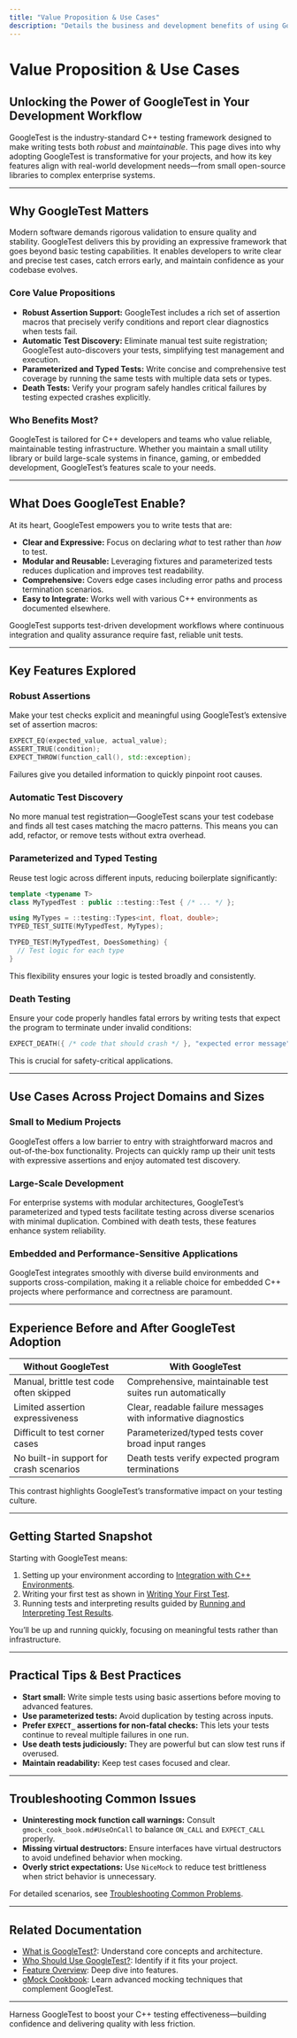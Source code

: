```yaml
---
title: "Value Proposition & Use Cases"
description: "Details the business and development benefits of using GoogleTest, such as robust assertion support, automatic test discovery, parameterized and typed tests, and death testing. Outlines typical use cases across different project sizes and domains."
---
```


# Value Proposition & Use Cases

## Unlocking the Power of GoogleTest in Your Development Workflow

GoogleTest is the industry-standard C++ testing framework designed to make writing tests both *robust* and *maintainable*. This page dives into why adopting GoogleTest is transformative for your projects, and how its key features align with real-world development needs—from small open-source libraries to complex enterprise systems.

---

## Why GoogleTest Matters

Modern software demands rigorous validation to ensure quality and stability. GoogleTest delivers this by providing an expressive framework that goes beyond basic testing capabilities. It enables developers to write clear and precise test cases, catch errors early, and maintain confidence as your codebase evolves.

### Core Value Propositions

- **Robust Assertion Support:** GoogleTest includes a rich set of assertion macros that precisely verify conditions and report clear diagnostics when tests fail.
- **Automatic Test Discovery:** Eliminate manual test suite registration; GoogleTest auto-discovers your tests, simplifying test management and execution.
- **Parameterized and Typed Tests:** Write concise and comprehensive test coverage by running the same tests with multiple data sets or types.
- **Death Tests:** Verify your program safely handles critical failures by testing expected crashes explicitly.

### Who Benefits Most?

GoogleTest is tailored for C++ developers and teams who value reliable, maintainable testing infrastructure. Whether you maintain a small utility library or build large-scale systems in finance, gaming, or embedded development, GoogleTest’s features scale to your needs.

---

## What Does GoogleTest Enable?

At its heart, GoogleTest empowers you to write tests that are:

- **Clear and Expressive:** Focus on declaring *what* to test rather than *how* to test.
- **Modular and Reusable:** Leveraging fixtures and parameterized tests reduces duplication and improves test readability.
- **Comprehensive:** Covers edge cases including error paths and process termination scenarios.
- **Easy to Integrate:** Works well with various C++ environments as documented elsewhere.

GoogleTest supports test-driven development workflows where continuous integration and quality assurance require fast, reliable unit tests.

---

## Key Features Explored

### Robust Assertions
Make your test checks explicit and meaningful using GoogleTest’s extensive set of assertion macros:

```cpp
EXPECT_EQ(expected_value, actual_value);
ASSERT_TRUE(condition);
EXPECT_THROW(function_call(), std::exception);
```

Failures give you detailed information to quickly pinpoint root causes.

### Automatic Test Discovery
No more manual test registration—GoogleTest scans your test codebase and finds all test cases matching the macro patterns. This means you can add, refactor, or remove tests without extra overhead.

### Parameterized and Typed Testing
Reuse test logic across different inputs, reducing boilerplate significantly:

```cpp
template <typename T>
class MyTypedTest : public ::testing::Test { /* ... */ };

using MyTypes = ::testing::Types<int, float, double>;
TYPED_TEST_SUITE(MyTypedTest, MyTypes);

TYPED_TEST(MyTypedTest, DoesSomething) {
  // Test logic for each type
}
```

This flexibility ensures your logic is tested broadly and consistently.

### Death Testing
Ensure your code properly handles fatal errors by writing tests that expect the program to terminate under invalid conditions:

```cpp
EXPECT_DEATH({ /* code that should crash */ }, "expected error message");
```

This is crucial for safety-critical applications.

---

## Use Cases Across Project Domains and Sizes

### Small to Medium Projects
GoogleTest offers a low barrier to entry with straightforward macros and out-of-the-box functionality. Projects can quickly ramp up their unit tests with expressive assertions and enjoy automated test discovery.

### Large-Scale Development
For enterprise systems with modular architectures, GoogleTest’s parameterized and typed tests facilitate testing across diverse scenarios with minimal duplication. Combined with death tests, these features enhance system reliability.

### Embedded and Performance-Sensitive Applications
GoogleTest integrates smoothly with diverse build environments and supports cross-compilation, making it a reliable choice for embedded C++ projects where performance and correctness are paramount.

---

## Experience Before and After GoogleTest Adoption

| Without GoogleTest                       | With GoogleTest                                      |
|----------------------------------------|-----------------------------------------------------|
| Manual, brittle test code often skipped| Comprehensive, maintainable test suites run automatically |
| Limited assertion expressiveness       | Clear, readable failure messages with informative diagnostics |
| Difficult to test corner cases          | Parameterized/typed tests cover broad input ranges  |
| No built-in support for crash scenarios| Death tests verify expected program terminations    |

This contrast highlights GoogleTest’s transformative impact on your testing culture.

---

## Getting Started Snapshot

Starting with GoogleTest means:

1. Setting up your environment according to [Integration with C++ Environments](/overview/integration-getting-started/integration-with-environments).
2. Writing your first test as shown in [Writing Your First Test](/getting-started/first-use/writing-first-test).
3. Running tests and interpreting results guided by [Running and Interpreting Test Results](/getting-started/first-use/running-tests).

You’ll be up and running quickly, focusing on meaningful tests rather than infrastructure.

---

## Practical Tips & Best Practices

- **Start small:** Write simple tests using basic assertions before moving to advanced features.
- **Use parameterized tests:** Avoid duplication by testing across inputs.
- **Prefer `EXPECT_` assertions for non-fatal checks:** This lets your tests continue to reveal multiple failures in one run.
- **Use death tests judiciously:** They are powerful but can slow test runs if overused.
- **Maintain readability:** Keep test cases focused and clear.

---

## Troubleshooting Common Issues

- **Uninteresting mock function call warnings:** Consult `gmock_cook_book.md#UseOnCall` to balance `ON_CALL` and `EXPECT_CALL` properly.
- **Missing virtual destructors:** Ensure interfaces have virtual destructors to avoid undefined behavior when mocking.
- **Overly strict expectations:** Use `NiceMock` to reduce test brittleness when strict behavior is unnecessary.

For detailed scenarios, see [Troubleshooting Common Problems](/faq/common-usage-issues/faq-troubleshooting).

---

## Related Documentation

- [What is GoogleTest?](/overview/intro-and-value/what-is-googletest): Understand core concepts and architecture.
- [Who Should Use GoogleTest?](/overview/intro-and-value/target-audience): Identify if it fits your project.
- [Feature Overview](/overview/core-architecture-concepts/feature-overview): Deep dive into features.
- [gMock Cookbook](docs/gmock_cook_book.md): Learn advanced mocking techniques that complement GoogleTest.

---

Harness GoogleTest to boost your C++ testing effectiveness—building confidence and delivering quality with less friction.